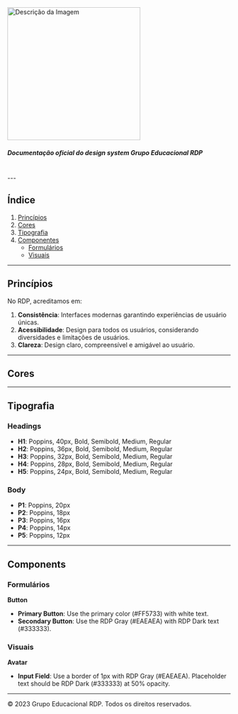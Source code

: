 


<Meta title="Home" />

<img src="./public/logo-grupo-rdp.svg" alt="Descrição da Imagem" width="300"/>

<br/>


##### Documentação oficial do design system Grupo Educacional RDP

<br/>
---

## Índice

1. [Princípios](#princípios)
2. [Cores](#cores)
3. [Tipografia](#tipografia)
4. [Componentes](#componentes)
   - [Formulários](#formulários)
   - [Visuais](#visuais)
---

## Princípios

No RDP, acreditamos em:

1. **Consistência**: Interfaces modernas garantindo experiências de usuário únicas.
2. **Acessibilidade**: Design para todos os usuários, considerando diversidades e limitações de usuários.
3. **Clareza**: Design claro, compreensível e amigável ao usuário.

---

## Cores

<ColorsGrid/>

---

## Tipografia

### Headings

- **H1**: Poppins, 40px, Bold, Semibold, Medium, Regular
- **H2**: Poppins, 36px, Bold, Semibold, Medium, Regular
- **H3**: Poppins, 32px, Bold, Semibold, Medium, Regular
- **H4**: Poppins, 28px, Bold, Semibold, Medium, Regular
- **H5**: Poppins, 24px, Bold, Semibold, Medium, Regular

### Body

- **P1**: Poppins, 20px
- **P2**: Poppins, 18px
- **P3**: Poppins, 16px
- **P4**: Poppins, 14px
- **P5**: Poppins, 12px

---

## Components

### Formulários
 
 **Button**

- **Primary Button**: Use the primary color (#FF5733) with white text. 
- **Secondary Button**: Use the RDP Gray (#EAEAEA) with RDP Dark text (#333333).

### Visuais

**Avatar**

- **Input Field**: Use a border of 1px with RDP Gray (#EAEAEA). Placeholder text should be RDP Dark (#333333) at 50% opacity.

---

&copy; 2023 Grupo Educacional RDP. Todos os direitos reservados.
